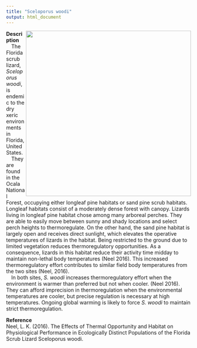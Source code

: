 ```yaml
---
title: "Sceloporus woodi"
output: html_document
---
```


<img src="http://bit.ly/1kb2k3m" 
width = 450 
class="center"
align="right" />

**Description**  
&emsp;The Florida scrub lizard, *Sceloporus woodi*, is endemic to the dry xeric environments in Florida, United States.  
&emsp;They are found in the Ocala National Forest, occupying either longleaf pine habitats or sand pine scrub habitats. Longleaf habitats consist of a moderately dense forest with canopy. Lizards living in longleaf pine habitat chose among many arboreal perches. They are able to easily move between sunny and shady locations and select perch heights to thermoregulate. On the other hand, the sand pine habitat is largely open and receives direct sunlight, which elevates the operative temperatures of lizards in the habitat. Being restricted to the ground due to limited vegetation reduces thermoregulatory opportunities. As a consequence, lizards in this habitat reduce their activity time midday to maintain non-lethal body temperatures (Neel 2016). This increased thermoregulatory effort contributes to similar field body temperatures from the two sites (Neel, 2016).  
&emsp;In both sites, *S. woodi* increases thermoregulatory effort when the environment is warmer than preferred but not when cooler. (Neel 2016). They can afford imprecision in thermoregulation when the environmental temperatures are cooler, but precise regulation is necessary at high temperatures. Ongoing global warming is likely to force *S. woodi* to maintain strict thermoregulation.

**Reference**  
Neel, L. K. (2016). The Effects of Thermal Opportunity and Habitat on Physiological Performance in Ecologically Distinct Populations of the Florida Scrub Lizard Sceloporus woodi.